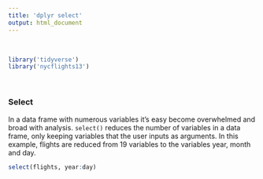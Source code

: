 ```yaml
---
title: 'dplyr select'
output: html_document
---
```


<br>

```r
library('tidyverse')
library('nycflights13')
```

<br>


### Select

In a data frame with numerous variables it's easy become overwhelmed and broad with analysis. `select()` reduces the number of variables in a data frame, only keeping variables that the user inputs as arguments. In this example, flights are reduced from 19 variables to the variables year, month and day. 

```r
select(flights, year:day)
```


